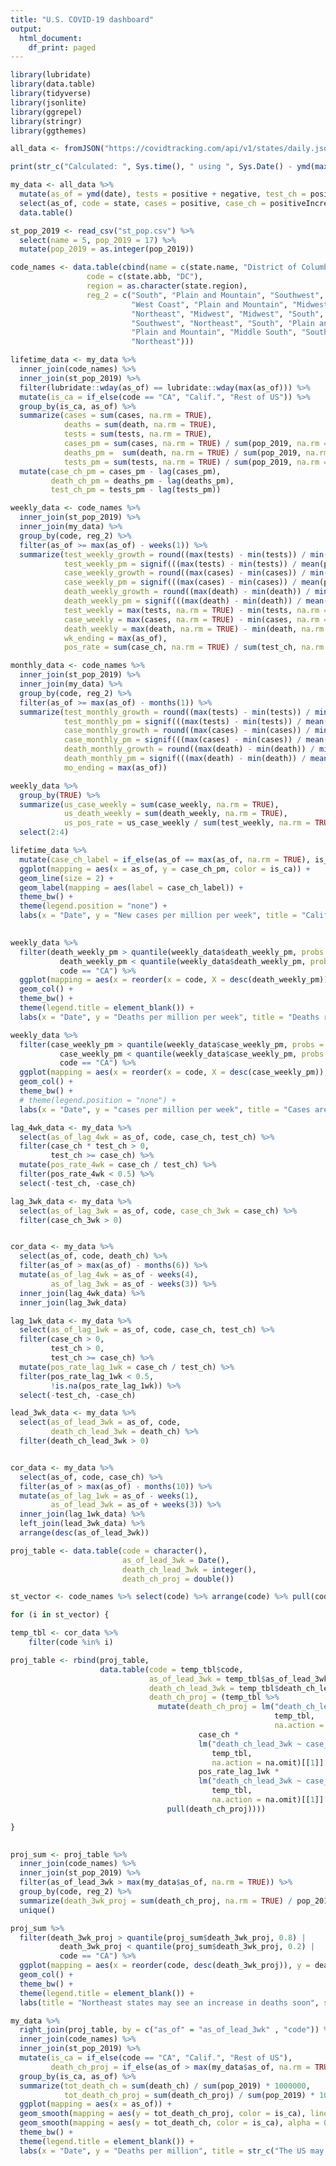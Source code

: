 ```yaml
---
title: "U.S. COVID-19 dashboard"
output:
  html_document:
    df_print: paged
---
```




```r

library(lubridate)
library(data.table)
library(tidyverse)
library(jsonlite)
library(ggrepel)
library(stringr)
library(ggthemes)

```


```r
all_data <- fromJSON("https://covidtracking.com/api/v1/states/daily.json") %>% as.data.table()
```


```r
print(str_c("Calculated: ", Sys.time(), " using ", Sys.Date() - ymd(max(all_data[,date])), "-day-old state public health data from ", ymd(max(all_data[,date]))))
```


```r
my_data <- all_data %>% 
  mutate(as_of = ymd(date), tests = positive + negative, test_ch = positiveIncrease + negativeIncrease) %>% 
  select(as_of, code = state, cases = positive, case_ch = positiveIncrease, death, death_ch = deathIncrease, tests, test_ch) %>% 
  data.table()
```


```r
st_pop_2019 <- read_csv("st_pop.csv") %>% 
  select(name = 5, pop_2019 = 17) %>% 
  mutate(pop_2019 = as.integer(pop_2019))
```


```r
code_names <- data.table(cbind(name = c(state.name, "District of Columbia"),
                 code = c(state.abb, "DC"),
                 region = as.character(state.region),
                 reg_2 = c("South", "Plain and Mountain", "Southwest", "Middle South", "West Coast", "Southwest", "Northeast", "Northeast", "South", "South",
                           "West Coast", "Plain and Mountain", "Midwest", "Midwest", "Midwest", "Plain and Mountain", "Middle South", "South", "Northeast", "Northeast",
                           "Northeast", "Midwest", "Midwest", "South", "Midwest", "Plain and Mountain", "Plain and Mountain", "Southwest", "Northeast", "Northeast",
                           "Southwest", "Northeast", "South", "Plain and Mountain", "Midwest", "Plain and Mountain", "West Coast", "Northeast", "Northeast", "South",
                           "Plain and Mountain", "Middle South", "Southwest", "Plain and Mountain", "Northeast", "South", "West Coast", "Middle South", "Midwest", "Plain and Mountain",
                           "Northeast")))
```


```r
lifetime_data <- my_data %>% 
  inner_join(code_names) %>% 
  inner_join(st_pop_2019) %>% 
  filter(lubridate::wday(as_of) == lubridate::wday(max(as_of))) %>%
  mutate(is_ca = if_else(code == "CA", "Calif.", "Rest of US")) %>% 
  group_by(is_ca, as_of) %>% 
  summarize(cases = sum(cases, na.rm = TRUE),
            deaths = sum(death, na.rm = TRUE),
            tests = sum(tests, na.rm = TRUE),
            cases_pm = sum(cases, na.rm = TRUE) / sum(pop_2019, na.rm = TRUE) * 1000000,
            deaths_pm =  sum(death, na.rm = TRUE) / sum(pop_2019, na.rm = TRUE) * 1000000,
            tests_pm = sum(tests, na.rm = TRUE) / sum(pop_2019, na.rm = TRUE) * 1000000) %>% 
  mutate(case_ch_pm = cases_pm - lag(cases_pm),
         death_ch_pm = deaths_pm - lag(deaths_pm),
         test_ch_pm = tests_pm - lag(tests_pm))
```



```r
weekly_data <- code_names %>% 
  inner_join(st_pop_2019) %>% 
  inner_join(my_data) %>% 
  group_by(code, reg_2) %>%  
  filter(as_of >= max(as_of) - weeks(1)) %>%
  summarize(test_weekly_growth = round((max(tests) - min(tests)) / min(tests), 2),
            test_weekly_pm = signif(((max(tests) - min(tests)) / mean(pop_2019) * 1000000), 3),
            case_weekly_growth = round((max(cases) - min(cases)) / min(cases), 2),
            case_weekly_pm = signif(((max(cases) - min(cases)) / mean(pop_2019) * 1000000), 3),
            death_weekly_growth = round((max(death) - min(death)) / min(death), 2),
            death_weekly_pm = signif(((max(death) - min(death)) / mean(pop_2019) * 1000000), 3),
            test_weekly = max(tests, na.rm = TRUE) - min(tests, na.rm = TRUE),
            case_weekly = max(cases, na.rm = TRUE) - min(cases, na.rm = TRUE),
            death_weekly = max(death, na.rm = TRUE) - min(death, na.rm = TRUE),
            wk_ending = max(as_of),
            pos_rate = sum(case_ch, na.rm = TRUE) / sum(test_ch, na.rm = TRUE))
```


```r
monthly_data <- code_names %>% 
  inner_join(st_pop_2019) %>% 
  inner_join(my_data) %>% 
  group_by(code, reg_2) %>%  
  filter(as_of >= max(as_of) - months(1)) %>%
  summarize(test_monthly_growth = round((max(tests) - min(tests)) / min(tests), 2),
            test_monthly_pm = signif(((max(tests) - min(tests)) / mean(pop_2019) * 1000000), 3),
            case_monthly_growth = round((max(cases) - min(cases)) / min(cases), 2),
            case_monthly_pm = signif(((max(cases) - min(cases)) / mean(pop_2019) * 1000000), 3),
            death_monthly_growth = round((max(death) - min(death)) / min(death), 2),
            death_monthly_pm = signif(((max(death) - min(death)) / mean(pop_2019) * 1000000), 3),
            mo_ending = max(as_of))
```


```r
weekly_data %>%
  group_by(TRUE) %>% 
  summarize(us_case_weekly = sum(case_weekly, na.rm = TRUE),
            us_death_weekly = sum(death_weekly, na.rm = TRUE),
            us_pos_rate = us_case_weekly / sum(test_weekly, na.rm = TRUE)) %>% 
  select(2:4)
```



```r
lifetime_data %>% 
  mutate(case_ch_label = if_else(as_of == max(as_of, na.rm = TRUE), is_ca, NULL)) %>% 
  ggplot(mapping = aes(x = as_of, y = case_ch_pm, color = is_ca)) +
  geom_line(size = 2) +
  geom_label(mapping = aes(label = case_ch_label)) +
  theme_bw() +
  theme(legend.position = "none") +
  labs(x = "Date", y = "New cases per million per week", title = "California cases are 300% higher than they've ever been", subtitle = str_c("Through ", max(lifetime_data$as_of)))
  
```


```r
weekly_data %>% 
  filter(death_weekly_pm > quantile(weekly_data$death_weekly_pm, probs = 0.8, na.rm = TRUE) |
           death_weekly_pm < quantile(weekly_data$death_weekly_pm, probs = 0.2, na.rm = TRUE) |
           code == "CA") %>%
  ggplot(mapping = aes(x = reorder(x = code, X = desc(death_weekly_pm)), y = death_weekly_pm, fill = reg_2)) +
  geom_col() +
  theme_bw() +
  theme(legend.title = element_blank()) +
  labs(x = "Date", y = "Deaths per million per week", title = "Deaths remain high in plains states", subtitle = str_c("Week ending ", max(weekly_data$wk_ending)))
```

```r
weekly_data %>% 
  filter(case_weekly_pm > quantile(weekly_data$case_weekly_pm, probs = 0.8, na.rm = TRUE) |
           case_weekly_pm < quantile(weekly_data$case_weekly_pm, probs = 0.2, na.rm = TRUE) |
           code == "CA") %>%
  ggplot(mapping = aes(x = reorder(x = code, X = desc(case_weekly_pm)), y = case_weekly_pm, fill = reg_2)) +
  geom_col() +
  theme_bw() +
  # theme(legend.position = "none") +
  labs(x = "Date", y = "cases per million per week", title = "Cases are high in a diverse group of states", subtitle = str_c("Week ending ", max(weekly_data$wk_ending)))

```



```r
lag_4wk_data <- my_data %>%
  select(as_of_lag_4wk = as_of, code, case_ch, test_ch) %>%
  filter(case_ch * test_ch > 0,
         test_ch >= case_ch) %>% 
  mutate(pos_rate_4wk = case_ch / test_ch) %>% 
  filter(pos_rate_4wk < 0.5) %>% 
  select(-test_ch, -case_ch)

lag_3wk_data <- my_data %>%
  select(as_of_lag_3wk = as_of, code, case_ch_3wk = case_ch) %>%
  filter(case_ch_3wk > 0) 


cor_data <- my_data %>%
  select(as_of, code, death_ch) %>% 
  filter(as_of > max(as_of) - months(6)) %>% 
  mutate(as_of_lag_4wk = as_of - weeks(4),
         as_of_lag_3wk = as_of - weeks(3)) %>%
  inner_join(lag_4wk_data) %>% 
  inner_join(lag_3wk_data)
```


```r
lag_1wk_data <- my_data %>%
  select(as_of_lag_1wk = as_of, code, case_ch, test_ch) %>%
  filter(case_ch > 0,
         test_ch > 0,
         test_ch >= case_ch) %>% 
  mutate(pos_rate_lag_1wk = case_ch / test_ch) %>% 
  filter(pos_rate_lag_1wk < 0.5,
         !is.na(pos_rate_lag_1wk)) %>% 
  select(-test_ch, -case_ch)

lead_3wk_data <- my_data %>%
  select(as_of_lead_3wk = as_of, code,
         death_ch_lead_3wk = death_ch) %>%
  filter(death_ch_lead_3wk > 0)


cor_data <- my_data %>%
  select(as_of, code, case_ch) %>% 
  filter(as_of > max(as_of) - months(10)) %>% 
  mutate(as_of_lag_1wk = as_of - weeks(1),
         as_of_lead_3wk = as_of + weeks(3)) %>%
  inner_join(lag_1wk_data) %>% 
  left_join(lead_3wk_data) %>% 
  arrange(desc(as_of_lead_3wk))


```



```r

proj_table <- data.table(code = character(),
                         as_of_lead_3wk = Date(),
                         death_ch_lead_3wk = integer(),
                         death_ch_proj = double())

st_vector <- code_names %>% select(code) %>% arrange(code) %>% pull(code)

for (i in st_vector) {

temp_tbl <- cor_data %>%
    filter(code %in% i)

proj_table <- rbind(proj_table,
                    data.table(code = temp_tbl$code,
                               as_of_lead_3wk = temp_tbl$as_of_lead_3wk,
                               death_ch_lead_3wk = temp_tbl$death_ch_lead_3wk,
                               death_ch_proj = (temp_tbl %>%
                                 mutate(death_ch_proj = lm("death_ch_lead_3wk ~ case_ch + pos_rate_lag_1wk",
                                                           temp_tbl,
                                                           na.action = na.omit)[[1]][[1]] +
                                          case_ch *
                                          lm("death_ch_lead_3wk ~ case_ch + pos_rate_lag_1wk",
                                             temp_tbl,
                                             na.action = na.omit)[[1]][[2]] +
                                          pos_rate_lag_1wk *
                                          lm("death_ch_lead_3wk ~ case_ch + pos_rate_lag_1wk",
                                             temp_tbl,
                                             na.action = na.omit)[[1]][[3]]) %>% 
                                   pull(death_ch_proj))))

}
  
```


```r
proj_sum <- proj_table %>% 
  inner_join(code_names) %>% 
  inner_join(st_pop_2019) %>% 
  filter(as_of_lead_3wk > max(my_data$as_of, na.rm = TRUE)) %>% 
  group_by(code, reg_2) %>% 
  summarize(death_3wk_proj = sum(death_ch_proj, na.rm = TRUE) / pop_2019 * 1000000) %>% 
  unique()
```

```r
proj_sum %>%
  filter(death_3wk_proj > quantile(proj_sum$death_3wk_proj, 0.8) |
           death_3wk_proj < quantile(proj_sum$death_3wk_proj, 0.2) |
           code == "CA") %>% 
  ggplot(mapping = aes(x = reorder(code, desc(death_3wk_proj)), y = death_3wk_proj, fill = reg_2)) +
  geom_col() +
  theme_bw() +
  theme(legend.title = element_blank()) +
  labs(title = "Northeast states may see an increase in deaths soon", subtitle = str_c("Projected deaths for three weeks starting ", max(my_data$as_of, na.rm = TRUE) + days(1)), x = NULL, y = "Projected deaths per million the next 3 weeks")
```

```r
my_data %>% 
  right_join(proj_table, by = c("as_of" = "as_of_lead_3wk" , "code")) %>% 
  inner_join(code_names) %>% 
  inner_join(st_pop_2019) %>% 
  mutate(is_ca = if_else(code == "CA", "Calif.", "Rest of US"),
         death_ch_proj = if_else(as_of > max(my_data$as_of, na.rm = TRUE), death_ch_proj, as.double(death_ch))) %>% 
  group_by(is_ca, as_of) %>% 
  summarize(tot_death_ch = sum(death_ch) / sum(pop_2019) * 1000000,
            tot_death_ch_proj = sum(death_ch_proj) / sum(pop_2019) * 1000000) %>% 
  ggplot(mapping = aes(x = as_of)) +
  geom_smooth(mapping = aes(y = tot_death_ch_proj, color = is_ca), linetype = "dotted", alpha = 0, span = 0.3, na.rm = TRUE) +
  geom_smooth(mapping = aes(y = tot_death_ch, color = is_ca), alpha = 0, span = 0.3, na.rm = TRUE) +
  theme_bw() +
  theme(legend.title = element_blank()) +
  labs(x = "Date", y = "Deaths per million", title = str_c("The US may experience ", signif(sum(proj_table[as_of_lead_3wk > max(my_data$as_of, na.rm = TRUE), "death_ch_proj"]), 2), " deaths by ", max(my_data$as_of, na.rm = TRUE) + weeks(3)))
  
```

